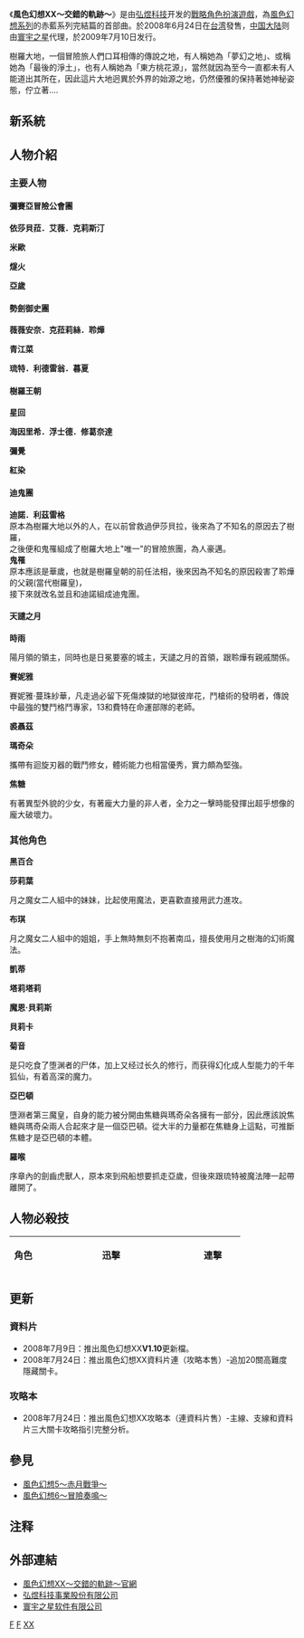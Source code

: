 {{NoteTA|G1=Games}}
{{Infobox VG
| title          = 風色幻想XX～交錯的軌跡～
| image = File:WindFantasyXX.jpg
| caption        = 
| english =  
| language       = 
| developer      = [[弘煜科技|弘煜科技]]
| publisher      = {{vgrelease|TW|[[弘煜科技|弘煜科技]]|CN|[[寰宇之星|寰宇之星]]}}
| series         = [[风色幻想系列|风色幻想系列]]
| engine         = 
| released       = {{vgrelease|TW|2008年6月24日|CN|2009年7月10日<ref>{{cite web |url=http://www.unistar.cn/html/Article/20090710/20090710114305004077_1.html |title=《风色幻想XX》今日上市 |publisher=寰宇之星 |date=2009年7月10日 |accessdate=2009年8月12日 |archive-url=https://web.archive.org/web/20161021234303/http://www.unistar.cn/html/Article/20090710/20090710114305004077_1.html |archive-date=2016年10月21日 |dead-url=yes }}</ref>}}
| genre          = [[戰略角色扮演遊戲|戰略角色扮演]]（RSLG）
| modes          = [[单人游戏|单人游戏]]
| platforms      = [[个人电脑|PC]]（[[Windows|Windows]]）
| onlinegame     = 
}}

《'''風色幻想XX～交錯的軌跡～'''》是由[[弘煜科技|弘煜科技]]开发的[[戰略角色扮演遊戲|戰略角色扮演遊戲]]，為[[風色幻想系列|風色幻想系列]]的赤藍系列完結篇的首部曲。於2008年6月24日在[[台湾|台湾]]發售，[[中国大陆|中国大陆]]则由[[寰宇之星|寰宇之星]]代理，於2009年7月10日发行。

樹羅大地，一個冒險旅人們口耳相傳的傳說之地，有人稱她為「夢幻之地」、或稱她為「最後的淨土」，也有人稱她為「東方桃花源」，當然就因為至今一直都未有人能道出其所在，因此這片大地迥異於外界的始源之地，仍然優雅的保持著她神秘姿態，佇立著....

==新系統==

==人物介紹==
===主要人物===

====彌賽亞冒險公會團====
'''依莎貝菈．艾薇．克莉斯汀'''

'''米歐'''

'''燧火'''

'''亞歲'''

====勢劍御史團====
'''薇薇安奈．克菈莉絲．聆燁'''

'''青江菜'''

'''琉特．利德雷翁．暮夏'''

====樹羅王朝====
'''星回'''

'''海因里希．浮士德．修葛奈達'''

'''彌覺'''

'''紅染'''

====迪鬼團====
'''迪諾．利茲雷格'''
<br />原本為樹羅大地以外的人，在以前曾救過伊莎貝拉，後來為了不知名的原因去了樹羅，
<br />之後便和鬼罹組成了樹羅大地上"唯一"的冒險旅團，為人豪邁。
<br />'''鬼罹'''
<br />原本應該是華歲，也就是樹羅皇朝的前任法相，後來因為不知名的原因殺害了聆燁的父親(當代樹羅皇)，
<br />接下來就改名並且和迪諾組成迪鬼團。

====天譴之月====
'''時雨'''

陽月領的領主，同時也是日冕要塞的城主，天譴之月的首領，跟聆燁有親戚關係。

'''賽妮雅'''

賽妮雅‧蔓珠紗華，凡走過必留下死傷煉獄的地獄彼岸花，鬥槍術的發明者，傳說中最強的雙鬥格鬥專家，13和費特在命運部隊的老師。

'''裘聶茲'''

'''瑪奇朵'''

攜帶有迴旋刃器的戰鬥修女，體術能力也相當優秀，實力頗為堅強。

'''焦糖'''

有著異型外貌的少女，有著龐大力量的非人者，全力之一擊時能發揮出超乎想像的龐大破壞力。

===其他角色===
'''黑百合'''

'''莎莉葉'''

月之魔女二人組中的妹妹，比起使用魔法，更喜歡直接用武力進攻。

'''布琪'''

月之魔女二人組中的姐姐，手上無時無刻不抱著南瓜，擅長使用月之樹海的幻術魔法。

'''凱蒂'''

'''塔莉塔莉'''
  
'''魔恩‧貝莉斯'''

'''貝莉卡'''

'''菊音'''

是只吃食了堕渊者的尸体，加上又经过长久的修行，而获得幻化成人型能力的千年狐仙，有着高深的魔力。

'''亞巴頓'''

墮淵者第三魔皇，自身的能力被分開由焦糖與瑪奇朵各擁有一部分，因此應該說焦糖與瑪奇朵兩人合起來才是一個亞巴頓。從大半的力量都在焦糖身上這點，可推斷焦糖才是亞巴頓的本體。

'''羅喉'''

序章內的劍齒虎獸人，原本來到飛船想要抓走亞歲，但後來跟琉特被魔法陣一起帶離開了。

==人物必殺技==
{| class="wikitable" width="90%"
! width="10%"|角色||width="20%" colspan=3|迅擊||width="20%"|連擊 || width="20%" |重擊|| width="20%" |奧義
|}

==更新==

===資料片===
*2008年7月9日：推出風色幻想XX'''V1.10'''更新檔。
*2008年7月24日：推出風色幻想XX資料片連（攻略本售）-追加20關高難度隱藏關卡。

===攻略本===
*2008年7月24日：推出風色幻想XX攻略本（連資料片售）-主線、支線和資料片三大關卡攻略指引完整分析。

==參見==
*[[風色幻想5～赤月戰爭～|風色幻想5～赤月戰爭～]]
*[[風色幻想6～冒險奏鳴～|風色幻想6～冒險奏鳴～]]

== 注释 ==
{{reflist}}

==外部連結==
*[http://www.fy.com.tw/wfxx/ 風色幻想XX～交錯的軌跡～官網]
*[http://www.fy.com.tw/index.htm  弘煜科技事業股份有限公司]
*[https://web.archive.org/web/20090818083219/http://www.unistar.net.cn/ 寰宇之星软件有限公司]

{{風色幻想系列}}

[[Category:2008年电子游戏|F]]
[[Category:戰略角色扮演遊戲|F]]
[[Category:风色幻想系列|XX]]